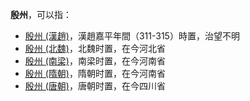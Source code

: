 '''殷州'''，可以指：
*[[殷州_(漢趙)|殷州 (漢趙)]]，漢趙嘉平年間（311-315）時置，治望不明
*[[殷州_(北魏)|殷州 (北魏)]]，北魏时置，在今河北省
*[[殷州_(南梁)|殷州 (南梁)]]，南梁时置，在今河南省
*[[殷州_(隋朝)|殷州 (隋朝)]]，隋朝时置，在今河南省
*[[殷州_(唐朝)|殷州 (唐朝)]]，唐朝时置，在今四川省

{{Disambig|Y|Cat=二字中国州名消歧义}}